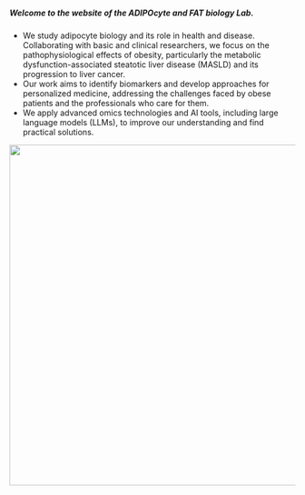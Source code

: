 

##### Welcome to the website of the ADIPOcyte and FAT biology Lab.

* We study adipocyte biology and its role in health and disease. Collaborating with basic and clinical researchers, we focus on the pathophysiological effects of obesity, particularly the metabolic dysfunction-associated steatotic liver disease (MASLD) and its progression to liver cancer. 
* Our work aims to identify biomarkers and develop approaches for personalized medicine, addressing the challenges faced by obese patients and the professionals who care for them. 
* We apply advanced omics technologies and AI tools, including large language models (LLMs), to improve our understanding and find practical solutions.

![](img/DALLe.png){height=600}